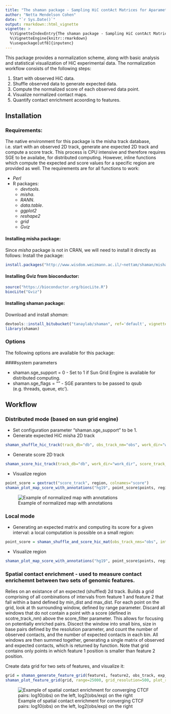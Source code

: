 ```yaml
---
title: "The shaman package - Sampling HiC contAct Matrices for Aparametric Normalization"
author: "Netta Mendelson Cohen"
date: "`r Sys.Date()`"
output: rmarkdown::html_vignette
vignette: >
  %\VignetteIndexEntry{The shaman package - Sampling HiC contAct Matrices for Aparametric Normalization}
  %\VignetteEngine{knitr::rmarkdown}
  %\usepackage[utf8]{inputenc}
---
```


This package provides a normalization scheme, along with basic analysis and statistical visualization of HiC experimental data.
The normalization workflow consists of the following steps:

1. Start with observed HiC data.
1. Shuffle observed data to generate expected data.
1. Compute the normalized score of each observed data point.
1. Visualize normalized contact maps.
1. Quantify contact enrichment acoording to features.

## Installation
### Requirements:
The native environment for this package is the misha track database, i.e. start with an observed 2D track,
generate ane expected 2D track and compute a score track. This process is CPU intensive and therefore requires SGE to be availabe,
for distributed computing. However, inline functions which compute the expected and score values for a specific region are provided
as well.
The requirements are for all functions to work:

- _Perl_
- R packages:
    * _devtools_.
    * _misha_.
    * _RANN_.
    * _data.table_.
    * _ggplot2_
    * _reshape2_
    * _grid_
    * _Gviz_

#### Installing misha package:
Since _misha_ package is not in CRAN, we will need to install it directly as follows:
Install the package:
```r
install.packages("http://www.wisdom.weizmann.ac.il/~nettam/shaman/misha_3.4.3.tar.gz", repos=NULL) #Installs misha package from file
```
#### Installing Gviz from bioconductor:
```r
source("https://bioconductor.org/biocLite.R")
biocLite("Gviz")
```
#### Installing shaman package:
Download and install _shaman_:
```r
devtools::install_bitubucket("tanaylab/shaman", ref='default', vignette=TRUE)
library(shaman)
```

### Options
The following options are available for this package:

####system parameters

* shaman.sge_support = 0 - Set to 1 if Sun Grid Engine is available for distributed computing.
* shaman.sge_flags = ""  - SGE paramters to be passed to qsub (e.g. threads, queue, etc').

## Workflow
### Distributed mode (based on sun grid engine)
- Set configuration parameter "shaman.sge_support" to be 1.
- Generate expected HiC misha 2D track
```r
shaman_shuffle_hic_track(track_db="db", obs_track_nm="obs", work_dir="work_dir")
```
- Generate score 2D track 
```r
shaman_score_hic_track(track_db="db", work_dir="work_dir", score_track_nm="score_track", obs_track_nms=c("obs"))
```
- Visualize region
```r
point_score = gextract("score_track", region, colnames="score")
shaman_plot_map_score_with_annotations("hg19", point_score$points, region, misha_tracks=list("K56.k27ac", "rna-seq"), annotations=list("ctcf_pos", "ctcf_neg"), a_colors=c("#4572A7", "#AA4643"))
```
![Example of normalized map with annotations](/home/nettam/projects/hic/figures/paper/fig2.hoxd.example.png)

### Local mode
- Generating an expected matrix and computing its score for a given interval: a local computation is possible on a small region:
```r
point_score = shaman_shuffle_and_score_hic_mat(obs_track_nms="obs", interval=interval, work_dir="work_dir")
```
- Visualize region
```r
shaman_plot_map_score_with_annotations("hg19", point_score$points, region, misha_tracks=list("K56.k27ac", "rna-seq"), annotations=list("ctcf_pos", "ctcf_neg"), a_colors=c("#4572A7", "#AA4643"))
```
### Spatial contact enrichment - used to measure contact enrichemnt between two sets of genomic features.
Relies on an existance of an expected (shuffled) 2d track.
Builds a grid comprising of all combinations of intervals from feature 1 and feature 2 that fall within a band 
defined by min_dist and max_dist. For each point on the grid, look at th surrounding window, defined by range parameter. 
Discard all windows that do not contain a point with a score (defined in scotre_track_nm) above the score_filter parameter.
This allows for focusing on potentially enriched pairs. Discect the window into small bins, size in base pairs defined by 
the resolution parameter, and count the number of observed contacts, and the number of expected contacts in each bin.
All windows are then summed together, generating a single matrix of observed and expected contacts, which is returned by function.
Note that grid contains only points in which feature 1 position is smaller than feature 2 position.

Create data grid for two sets of features, and visualize it:
```r
grid = shaman_generate_feature_grid(feature1, feature2, obs_track, exp_track, range=25000, resolution=500)
shaman_plot_feature_grid(grid, range=25000, grid_resolution=500, plot_resolution=1000)
```
![Example of spatial contact enrichment for converging CTCF pairs: log10(obs) on the left, log2(obs/exp) on the right ](/home/nettam/projects/hic/figures/paper/hg19.k562.ctcf_neg.ctcf_pos.30.1.png)
